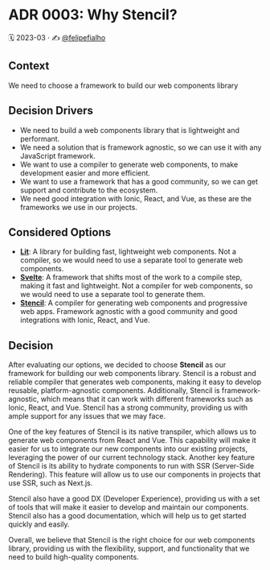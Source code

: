 
<Meta title='Docs/Architecture Decision Records/ADR 0003: Why Stencil?' />

# ADR 0003: Why Stencil?

🗓️ 2023-03 · ✍️ [@felipefialho](https://twitter.com/felipefialho_)

## Context

We need to choose a framework to build our web components library

## Decision Drivers

- We need to build a web components library that is lightweight and performant.
- We need a solution that is framework agnostic, so we can use it with any JavaScript framework.
- We want to use a compiler to generate web components, to make development easier and more efficient.
- We want to use a framework that has a good community, so we can get support and contribute to the ecosystem.
- We need good integration with Ionic, React, and Vue, as these are the frameworks we use in our projects.

## Considered Options

- **[Lit](https://lit.dev/)**: A library for building fast, lightweight web components. Not a compiler, so we would need to use a separate tool to generate web components.
- **[Svelte](https://svelte.dev/)**: A framework that shifts most of the work to a compile step, making it fast and lightweight. Not a compiler for web components, so we would need to use a separate tool to generate them.
- **[Stencil](https://stenciljs.com/)**: A compiler for generating web components and progressive web apps. Framework agnostic with a good community and good integrations with Ionic, React, and Vue.

## Decision

After evaluating our options, we decided to choose **Stencil** as our framework for building our web components library. Stencil is a robust and reliable compiler that generates web components, making it easy to develop reusable, platform-agnostic components. Additionally, Stencil is framework-agnostic, which means that it can work with different frameworks such as Ionic, React, and Vue. Stencil has a strong community, providing us with ample support for any issues that we may face.

One of the key features of Stencil is its native transpiler, which allows us to generate web components from React and Vue. This capability will make it easier for us to integrate our new components into our existing projects, leveraging the power of our current technology stack. Another key feature of Stencil is its ability to hydrate components to run with SSR (Server-Side Rendering). This feature will allow us to use our components in projects that use SSR, such as Next.js.

Stencil also have a good DX (Developer Experience), providing us with a set of tools that will make it easier to develop and maintain our components. Stencil also has a good documentation, which will help us to get started quickly and easily.

Overall, we believe that Stencil is the right choice for our web components library, providing us with the flexibility, support, and functionality that we need to build high-quality components.
